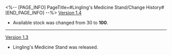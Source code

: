 <%-- [PAGE_INFO]
PageTitle=#Lingling's Medicine Stand/Change History#
[END_PAGE_INFO] --%>
{{Change History/Header}}
[[Version 1.4]]
* Available {{Item|Tian Dong|25}} stock was changed from 30 to '''100'''.
----
[[Version 1.3]]
* Lingling's Medicine Stand was released.